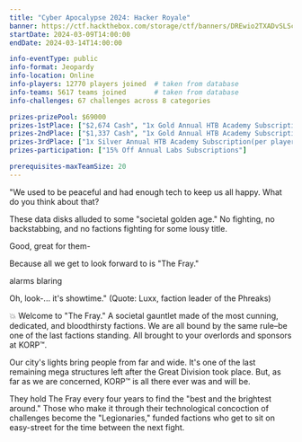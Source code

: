 ```yaml
---
title: "Cyber Apocalypse 2024: Hacker Royale"
banner: https://ctf.hackthebox.com/storage/ctf/banners/DREwio2TXADvSLScO07rux2olm6vjUoEXQPPAKBC.jpg
startDate: 2024-03-09T14:00:00
endDate: 2024-03-14T14:00:00

info-eventType: public
info-format: Jeopardy
info-location: Online
info-players: 12770 players joined  # taken from database
info-teams: 5617 teams joined       # taken from database
info-challenges: 67 challenges across 8 categories

prizes-prizePool: $69000
prizes-1stPlace: ["$2,674 Cash", "1x Gold Annual HTB Academy Subscription(per player)", "1x 3month HTB Pro-Lab (per player)", "1x Flipper Zero (per player)"]
prizes-2ndPlace: ["$1,337 Cash", "1x Gold Annual HTB Academy Subscription(per player)", "1x Annual VIP+ Subscription (per player)"]
prizes-3rdPlace: ["1x Silver Annual HTB Academy Subscription(per player)", "1x Annual VIP+ Subscription (per player)"]
prizes-participation: ["15% Off Annual Labs Subscriptions"]

prerequisites-maxTeamSize: 20
---
```


"We used to be peaceful and had enough tech to keep us all happy. What do you think about that? 


These data disks alluded to some "societal golden age." No fighting, no backstabbing, and no factions fighting for some lousy title.

Good, great for them-

Because all we get to look forward to is "The Fray."


alarms blaring


Oh, look-... it's showtime." (Quote: Luxx, faction leader of the Phreaks)


💥 Welcome to "The Fray." A societal gauntlet made of the most cunning, dedicated, and bloodthirsty factions. We are all bound by the same rule–be one of the last factions standing. All brought to your overlords and sponsors at KORP™.


Our city's lights bring people from far and wide. It's one of the last remaining mega structures left after the Great Division took place. But, as far as we are concerned, KORP™ is all there ever was and will be. 


They hold The Fray every four years to find the "best and the brightest around." Those who make it through their technological concoction of challenges become the "Legionaries," funded factions who get to sit on easy-street for the time between the next fight.
